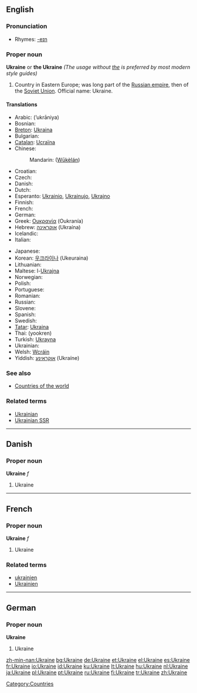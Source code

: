 ==English==

{{wikipedia}}

===Pronunciation===
*Rhymes: [[Rhymes:English:-eɪn|-eɪn]]

===Proper noun===
'''Ukraine''' or '''the Ukraine''' ''(The usage without <u>the</u> is preferred by most modern style guides)''

# Country in Eastern Europe; was long part of the [[Russian empire]], then of the [[Soviet Union]]. Official name: Ukraine.

====Translations====
{{top}}
*Arabic: {{ARchar|[[أوكرانيا]]}} (’ukrāniya) {{f}}
* Bosnian: {{t-|bs|Ukrajina|f}}
*[[Breton]]: [[Ukraina]]
* Bulgarian: {{t+|bg|Украйна|tr=Ukrájna|sc=Cyrl}}
*[[Catalan]]: [[Ucraïna]] {{f}}
*Chinese:
*:Mandarin: {{zh-ts|烏克蘭|乌克兰}} ([[Wūkèlán]])
*Croatian: {{t-|hr|Ukrajina|f}}
* Czech: {{t+|cs|Ukrajina}}
* Danish: {{t-|da|Ukraine}}
* Dutch: {{t+|nl|Oekraïne}}
*Esperanto: [[Ukrainio]], [[Ukrainujo]], [[Ukrajno]]
* Finnish: {{t+|fi|Ukraina}}
* French: {{t+|fr|Ukraine}}
* German: {{t+|de|Ukraine|f}}
*Greek: [[Ουκρανία]] (Oukranía) {{f}}
*Hebrew: [[אוקראינה]] (Ukraína)
* Icelandic: {{t+|is|Úkraína|f}}
* Italian: {{t-|it|Ucraina|f}}
{{mid}}
* Japanese: {{t-|ja|ウクライナ|tr=Ukuraina|sc=Jpan}}
*Korean: [[우크라이나]] (Ukeuraina)
*Lithuanian: {{t+|lt|Ukraina|xs=Lithuanian}}
*Maltese: l-[[Ukrajna]]
* Norwegian: {{t-|no|Ukraina}}
* Polish: {{t+|pl|Ukraina|f}}
* Portuguese: {{t+|pt|Ucrânia|f}}
* Romanian: {{t-|ro|Ucraina|f}}
* Russian: {{t+|ru|Украина|f|tr=Ukraína|sc=Cyrl}}
* Slovene: {{t+|sl|Ukrajina|f}}
* Spanish: {{t+|es|Ucrania|f}}
* Swedish: {{t+|sv|Ukraina}}
*[[Tatar]]: [[Ukraina#Tatar|Ukraina]]
*Thai: {{THchar|[[ยูเครน]]}} (yookren)
*Turkish: [[Ukrayna]]
* Ukrainian: {{t+|uk|Україна|f|tr=Ukrajína|sc=Cyrl|xs=Ukrainian}}
*Welsh: [[Wcráin]]
*Yiddish: [[אוקראַינע]] (Ukraíne)
{{bottom}}

===See also===
*[[Countries of the world]]

===Related terms===
* [[Ukrainian]]
* [[Ukrainian SSR]]

[[Category:Countries]]

----

==Danish==

===Proper noun===
'''Ukraine''' ''f''

# Ukraine

----

==French==

===Proper noun===
'''Ukraine''' ''f''

# Ukraine

===Related terms===
*[[ukrainien]]
*[[Ukrainien]]

----

==German==

===Proper noun===
'''Ukraine'''

# Ukraine

[[zh-min-nan:Ukraine]]
[[bg:Ukraine]]
[[de:Ukraine]]
[[et:Ukraine]]
[[el:Ukraine]]
[[es:Ukraine]]
[[fr:Ukraine]]
[[io:Ukraine]]
[[id:Ukraine]]
[[ku:Ukraine]]
[[lt:Ukraine]]
[[hu:Ukraine]]
[[nl:Ukraine]]
[[ja:Ukraine]]
[[pl:Ukraine]]
[[pt:Ukraine]]
[[ru:Ukraine]]
[[fi:Ukraine]]
[[tr:Ukraine]]
[[zh:Ukraine]]